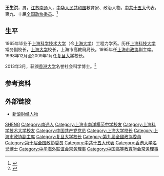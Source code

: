 '''王生洪'''{{BD|1942年|6月}}，男，[[江苏|江苏]][[南通|南通]]人，[[中华人民共和国|中华人民共和国]]教育家、政治人物。[[中共十五大|中共十五大]]代表，第九、十届[[全国政协委员|全国政协委员]]。<ref >{{cite web |url=http://finance.sina.com.cn/roll/20040726/1225900504.shtml |language= |title=复旦复华董事长王生洪简历 |publisher=新浪财经 |date=2004年7月26日 |accessdate= |archive-date=2020年10月28日 |archive-url=https://web.archive.org/web/20201028055536/http://finance.sina.com.cn/roll/20040726/1225900504.shtml |dead-url=no }}</ref>

== 生平 ==
1965年毕业于[[上海科学技术大学|上海科学技术大学]]（今[[上海大学|上海大学]]）工程力学系。历任[[上海科技大学|上海科技大学]]常务副校长，[[上海大学|上海大学]]校长，上海市高教局局长。1995年任[[上海市政协|上海市政协]]副主席。1998年12月至2009年1月任[[复旦大学|复旦大学]]校长。

2013年3月，获颁[[香港大学|香港大学]]名誉社会科学博士。<ref >{{cite web |url=http://news.fudan.edu.cn/2013/0314/32828.html |language= |title=复旦大学荣休校长王生洪教授获颁香港大学名誉博士学位 |publisher=复旦大学 |date=2013-03-14 |accessdate= |archive-url=https://web.archive.org/web/20170305151725/http://news.fudan.edu.cn/2013/0314/32828.html |archive-date=2017-03-05 |dead-url=yes }}</ref>

== 参考资料 ==
{{reflist}}

== 外部链接 ==
* [http://finance.sina.com.cn/wealthperson/2004-07-26/1230.html 新浪财经人物] {{Wayback|url=http://finance.sina.com.cn/wealthperson/2004-07-26/1230.html |date=20170305003007 }}

{{复旦大学}}
{{Navboxes 
| title  = 王生洪在[[中华海外联谊会|中华海外联谊会]]的职务
| list1  =
{{中华海外联谊会第一届理事会}}
{{中华海外联谊会第二届理事会}}
}}
{{Navboxes 
| title  = 王生洪在[[中国高等教育学会|中国高等教育学会]]的职务
| list1  =
{{中国高等教育学会第三届理事会}}
{{中国高等教育学会第四届理事会}}
{{中国高等教育学会第五届理事会}}
}}

{{Authority control}}
{{DEFAULTSORT:Wang王}}
[[Category:王姓|SHENG]]
[[Category:南通人|Category:南通人]]
[[Category:上海市南洋模范中学校友|Category:上海市南洋模范中学校友]]
[[Category:上海科学技术大学校友|Category:上海科学技术大学校友]]
[[Category:中国共产党党员|Category:中国共产党党员]]
[[Category:上海大学校长|Category:上海大学校长]]
[[Category:上海市政协副主席|Category:上海市政协副主席]]
[[Category:复旦大学校长|Category:复旦大学校长]]
[[Category:第九屆全國政協委員|Category:第九屆全國政協委員]]
[[Category:第十届全国政协委员|Category:第十届全国政协委员]]
[[Category:中共十五大代表|Category:中共十五大代表]]
[[Category:香港大学名誉博士|Category:香港大学名誉博士]]
[[Category:中华海外联谊会常务理事|Category:中华海外联谊会常务理事]]
[[Category:中国高等教育学会常务理事|Category:中国高等教育学会常务理事]]